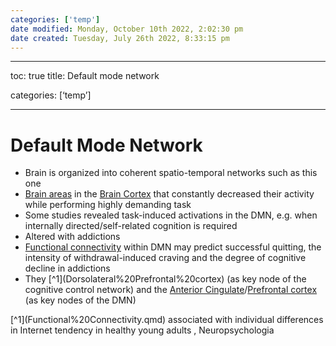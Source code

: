 ```yaml
---
categories: ['temp']
date modified: Monday, October 10th 2022, 2:02:30 pm
date created: Tuesday, July 26th 2022, 8:33:15 pm
---
```


---

toc: true
title: Default mode network

categories: ['temp']

---

# Default Mode Network
- Brain is organized into coherent spatio-temporal networks such as this one
- [Brain areas](Brain%20Areas.qmd) in the [Brain Cortex](Brain%20Cortex.qmd) that constantly decreased their activity while performing highly demanding task
- Some studies revealed task-induced activations in the DMN, e.g. when internally directed/self-related cognition is required
- Altered with addictions
- [Functional connectivity](Functional%20Connectivity.qmd) within DMN may predict successful quitting, the intensity of withdrawal-induced craving and the degree of cognitive decline in addictions
- They [^1](Dorsolateral%20Prefrontal%20cortex) (as key node of the cognitive control network) and the [Anterior Cingulate](Anterior%20Cingulate)/[Prefrontal cortex](Prefrontal%20cortex) (as key nodes of the DMN)

[^1](Functional%20Connectivity.qmd) associated with individual differences in Internet tendency in healthy young adults , Neuropsychologia



